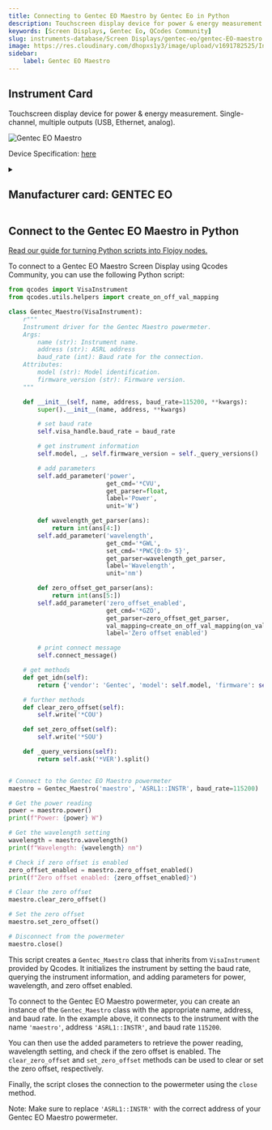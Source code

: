 ```yaml
---
title: Connecting to Gentec EO Maestro by Gentec Eo in Python
description: Touchscreen display device for power & energy measurement. Single-channel, multiple outputs (USB, Ethernet, analog).
keywords: [Screen Displays, Gentec Eo, QCodes Community] 
slug: instruments-database/Screen Displays/gentec-eo/gentec-EO-maestro 
image: https://res.cloudinary.com/dhopxs1y3/image/upload/v1691782525/Instruments/Screen%20Display/Gentec-EO-Maestro/Gentec-EO-Maestro.png
sidebar:
    label: Gentec EO Maestro 
---
```



## Instrument Card

Touchscreen display device for power & energy measurement. Single-channel, multiple outputs (USB, Ethernet, analog).


![Gentec EO Maestro](https://res.cloudinary.com/dhopxs1y3/image/upload/v1691782525/Instruments/Screen%20Display/Gentec-EO-Maestro/Gentec-EO-Maestro.png)

Device Specification: [here](https://downloads.gentec-eo.com/prod/cecfd555/MAESTRO-Product-specifications-Gentec-EO.pdf)

<details style={{ marginTop: "15px"}}>
<summary><h2 style={{display:'inline'}}>Manufacturer card: GENTEC EO</h2></summary>

![GENTEC EO](https://res.cloudinary.com/dhopxs1y3/image/upload/v1692813160/Instruments/Vendor%20Logos/GentecEO.png)

Gentec-EO is a manufacturer of laser beam measurement technologies

- Headquarters: Canada - QC
- Yearly Revenue (millions, USD): 14
- Vendor Website: [here](https://www.gentec-eo.com/)

</details>


<FeaturedInstrumentVideo category="SCREEN_DISPLAYS" />

## Connect to the Gentec EO Maestro in Python

[Read our guide for turning Python scripts into Flojoy nodes.](https://docs.flojoy.ai/contribution/blocks/custom-flojoy-block/)



<Tabs>
<TabItem value="Flojoy" label="Flojoy" className="flojoy-instrument-tabs">

<SectionsCard category="SCREEN_DISPLAYS" manufacturer="Gentec Eo"></SectionsCard>

</TabItem>
<TabItem value="QCodes Community" label="QCodes Community">

To connect to a Gentec EO Maestro Screen Display using Qcodes Community, you can use the following Python script:

```python
from qcodes import VisaInstrument
from qcodes.utils.helpers import create_on_off_val_mapping

class Gentec_Maestro(VisaInstrument):
    r"""
    Instrument driver for the Gentec Maestro powermeter.
    Args:
        name (str): Instrument name.
        address (str): ASRL address
        baud_rate (int): Baud rate for the connection.
    Attributes:
        model (str): Model identification.
        firmware_version (str): Firmware version.
    """

    def __init__(self, name, address, baud_rate=115200, **kwargs):
        super().__init__(name, address, **kwargs)

        # set baud rate
        self.visa_handle.baud_rate = baud_rate

        # get instrument information
        self.model, _, self.firmware_version = self._query_versions()

        # add parameters
        self.add_parameter('power',
                           get_cmd='*CVU',
                           get_parser=float,
                           label='Power',
                           unit='W')

        def wavelength_get_parser(ans):
            return int(ans[4:])
        self.add_parameter('wavelength',
                           get_cmd='*GWL',
                           set_cmd='*PWC{0:0> 5}',
                           get_parser=wavelength_get_parser,
                           label='Wavelength',
                           unit='nm')

        def zero_offset_get_parser(ans):
            return int(ans[5:])
        self.add_parameter('zero_offset_enabled',
                           get_cmd='*GZO',
                           get_parser=zero_offset_get_parser,
                           val_mapping=create_on_off_val_mapping(on_val=1, off_val=0),
                           label='Zero offset enabled')

        # print connect message
        self.connect_message()

    # get methods
    def get_idn(self):
        return {'vendor': 'Gentec', 'model': self.model, 'firmware': self.firmware_version}

    # further methods
    def clear_zero_offset(self):
        self.write('*COU')

    def set_zero_offset(self):
        self.write('*SOU')

    def _query_versions(self):
        return self.ask('*VER').split()


# Connect to the Gentec EO Maestro powermeter
maestro = Gentec_Maestro('maestro', 'ASRL1::INSTR', baud_rate=115200)

# Get the power reading
power = maestro.power()
print(f"Power: {power} W")

# Get the wavelength setting
wavelength = maestro.wavelength()
print(f"Wavelength: {wavelength} nm")

# Check if zero offset is enabled
zero_offset_enabled = maestro.zero_offset_enabled()
print(f"Zero offset enabled: {zero_offset_enabled}")

# Clear the zero offset
maestro.clear_zero_offset()

# Set the zero offset
maestro.set_zero_offset()

# Disconnect from the powermeter
maestro.close()
```

This script creates a `Gentec_Maestro` class that inherits from `VisaInstrument` provided by Qcodes. It initializes the instrument by setting the baud rate, querying the instrument information, and adding parameters for power, wavelength, and zero offset enabled.

To connect to the Gentec EO Maestro powermeter, you can create an instance of the `Gentec_Maestro` class with the appropriate name, address, and baud rate. In the example above, it connects to the instrument with the name `'maestro'`, address `'ASRL1::INSTR'`, and baud rate `115200`.

You can then use the added parameters to retrieve the power reading, wavelength setting, and check if the zero offset is enabled. The `clear_zero_offset` and `set_zero_offset` methods can be used to clear or set the zero offset, respectively.

Finally, the script closes the connection to the powermeter using the `close` method.

Note: Make sure to replace `'ASRL1::INSTR'` with the correct address of your Gentec EO Maestro powermeter.

</TabItem>
</Tabs>